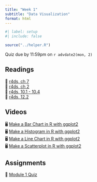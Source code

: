 ```yaml
---
title: "Week 1"
subtitle: "Data Visualization"
format: html
---
```


```r
#| label: setup
#| include: false

source("../helper.R")
```

::: {.callout-important}
Quiz due by 11:59pm on `r advdate2(mon, 2)`
:::

## Readings

| 📖 [r4ds, ch 7](https://r4ds.hadley.nz/data-import)
| 📖 [r4ds, ch 2](https://r4ds.hadley.nz/data-visualize.html)
| 📖 [r4ds, 10.1 - 10.4](https://r4ds.hadley.nz/layers.html)
| 📖 [r4ds, 12.2](https://r4ds.hadley.nz/communication.html)

## Videos

| 🖥 [Make a Bar Chart in R with ggplot2](https://youtu.be/QG1oDJPoIio)
| 🖥 [Make a Histogram in R with ggplot2](https://youtu.be/-1YhCql-gMo)
| 🖥 [Make a Line Chart in R with ggplot2](https://youtu.be/PnmQ2MFQpIc)
| 🖥 [Make a Scatterplot in R with ggplot2](https://youtu.be/FiosjUVyfLM)

## Assignments

| 📘 [Module 1 Quiz](https://blackboard.gwu.edu/ultra/courses/_395476_1/cl/outline)


